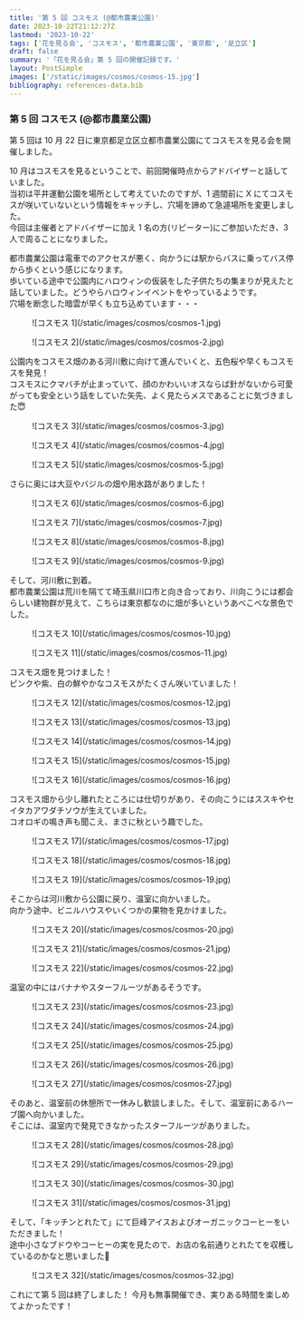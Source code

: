 ```yaml
---
title: '第 5 回 コスモス (@都市農業公園)'
date: 2023-10-22T21:12:27Z
lastmod: '2023-10-22'
tags: ['花を見る会', 'コスモス', '都市農業公園', '東京都', '足立区']
draft: false
summary: '「花を見る会」第 5 回の開催記録です。'
layout: PostSimple
images: ['/static/images/cosmos/cosmos-15.jpg']
bibliography: references-data.bib
---
```


### 第 5 回 コスモス (@都市農業公園)

第 5 回は 10 月 22 日に東京都足立区立都市農業公園にてコスモスを見る会を開催しました。

10 月はコスモスを見るということで、前回開催時点からアドバイザーと話していました。<br />
当初は平井運動公園を場所として考えていたのですが、1 週間前に X にてコスモスが咲いていないという情報をキャッチし、穴場を諦めて急遽場所を変更しました。<br />
今回は主催者とアドバイザーに加え 1 名の方(リピーター)にご参加いただき、3 人で周ることになりました。

都市農業公園は電車でのアクセスが悪く、向かうには駅からバスに乗ってバス停から歩くという感じになります。<br />
歩いている途中で公園内にハロウィンの仮装をした子供たちの集まりが見えたと話していました。どうやらハロウィンイベントをやっているようです。<br />
穴場を断念した暗雲が早くも立ち込めています・・・

<div className="-mx-2 flex flex-wrap overflow-hidden xl:-mx-2">
  <figure className="my-1 w-full overflow-hidden px-2 xl:my-1 xl:w-1/2 xl:px-2">
    ![コスモス 1](/static/images/cosmos/cosmos-1.jpg)
  </figure>
  <figure className="my-1 w-full overflow-hidden px-2 xl:my-1 xl:w-1/2 xl:px-2">
    ![コスモス 2](/static/images/cosmos/cosmos-2.jpg)
  </figure>
</div>

公園内をコスモス畑のある河川敷に向けて進んでいくと、五色桜や早くもコスモスを発見！<br />
コスモスにクマバチが止まっていて、顔のかわいいオスならば針がないから可愛がっても安全という話をしていた矢先、よく見たらメスであることに気づきました😇

<div className="-mx-2 flex flex-wrap overflow-hidden xl:-mx-2">
  <figure className="my-1 w-full overflow-hidden px-2 xl:my-1 xl:w-1/2 xl:px-2">
    ![コスモス 3](/static/images/cosmos/cosmos-3.jpg)
  </figure>
  <figure className="my-1 w-full overflow-hidden px-2 xl:my-1 xl:w-1/2 xl:px-2">
    ![コスモス 4](/static/images/cosmos/cosmos-4.jpg)
  </figure>
  <figure className="my-1 w-full overflow-hidden px-2 xl:my-1 xl:w-1/2 xl:px-2">
    ![コスモス 5](/static/images/cosmos/cosmos-5.jpg)
  </figure>
</div>

さらに奥には大豆やバジルの畑や用水路がありました！

<div className="-mx-2 flex flex-wrap overflow-hidden xl:-mx-2">
  <figure className="my-1 w-full overflow-hidden px-2 xl:my-1 xl:w-1/2 xl:px-2">
    ![コスモス 6](/static/images/cosmos/cosmos-6.jpg)
  </figure>
  <figure className="my-1 w-full overflow-hidden px-2 xl:my-1 xl:w-1/2 xl:px-2">
    ![コスモス 7](/static/images/cosmos/cosmos-7.jpg)
  </figure>
  <figure className="my-1 w-full overflow-hidden px-2 xl:my-1 xl:w-1/2 xl:px-2">
    ![コスモス 8](/static/images/cosmos/cosmos-8.jpg)
  </figure>
  <figure className="my-1 w-full overflow-hidden px-2 xl:my-1 xl:w-1/2 xl:px-2">
    ![コスモス 9](/static/images/cosmos/cosmos-9.jpg)
  </figure>
</div>

そして、河川敷に到着。<br />
都市農業公園は荒川を隔てて埼玉県川口市と向き合っており、川向こうには都会らしい建物群が見えて、こちらは東京都なのに畑が多いというあべこべな景色でした。

<div className="-mx-2 flex flex-wrap overflow-hidden xl:-mx-2">
  <figure className="my-1 w-full overflow-hidden px-2 xl:my-1 xl:w-1/2 xl:px-2">
    ![コスモス 10](/static/images/cosmos/cosmos-10.jpg)
  </figure>
  <figure className="my-1 w-full overflow-hidden px-2 xl:my-1 xl:w-1/2 xl:px-2">
    ![コスモス 11](/static/images/cosmos/cosmos-11.jpg)
  </figure>
</div>

コスモス畑を見つけました！<br />
ピンクや紫、白の鮮やかなコスモスがたくさん咲いていました！

<div className="-mx-2 flex flex-wrap overflow-hidden xl:-mx-2">
  <figure className="my-1 w-full overflow-hidden px-2 xl:my-1 xl:w-1/2 xl:px-2">
    ![コスモス 12](/static/images/cosmos/cosmos-12.jpg)
  </figure>
  <figure className="my-1 w-full overflow-hidden px-2 xl:my-1 xl:w-1/2 xl:px-2">
    ![コスモス 13](/static/images/cosmos/cosmos-13.jpg)
  </figure>
  <figure className="my-1 w-full overflow-hidden px-2 xl:my-1 xl:w-1/2 xl:px-2">
    ![コスモス 14](/static/images/cosmos/cosmos-14.jpg)
  </figure>
  <figure className="my-1 w-full overflow-hidden px-2 xl:my-1 xl:w-1/2 xl:px-2">
    ![コスモス 15](/static/images/cosmos/cosmos-15.jpg)
  </figure>
  <figure className="my-1 w-full overflow-hidden px-2 xl:my-1 xl:w-1/2 xl:px-2">
    ![コスモス 16](/static/images/cosmos/cosmos-16.jpg)
  </figure>
</div>

コスモス畑から少し離れたところには仕切りがあり、その向こうにはススキやセイタカアワダチソウが生えていました。<br />
コオロギの鳴き声も聞こえ、まさに秋という趣でした。

<div className="-mx-2 flex flex-wrap overflow-hidden xl:-mx-2">
  <figure className="my-1 w-full overflow-hidden px-2 xl:my-1 xl:w-1/2 xl:px-2">
    ![コスモス 17](/static/images/cosmos/cosmos-17.jpg)
  </figure>
  <figure className="my-1 w-full overflow-hidden px-2 xl:my-1 xl:w-1/2 xl:px-2">
    ![コスモス 18](/static/images/cosmos/cosmos-18.jpg)
  </figure>
  <figure className="my-1 w-full overflow-hidden px-2 xl:my-1 xl:w-1/2 xl:px-2">
    ![コスモス 19](/static/images/cosmos/cosmos-19.jpg)
  </figure>
</div>

そこからは河川敷から公園に戻り、温室に向かいました。<br />
向かう途中、ビニルハウスやいくつかの果物を見かけました。<br />

<div className="-mx-2 flex flex-wrap overflow-hidden xl:-mx-2">
  <figure className="my-1 w-full overflow-hidden px-2 xl:my-1 xl:w-1/2 xl:px-2">
    ![コスモス 20](/static/images/cosmos/cosmos-20.jpg)
  </figure>
  <figure className="my-1 w-full overflow-hidden px-2 xl:my-1 xl:w-1/2 xl:px-2">
    ![コスモス 21](/static/images/cosmos/cosmos-21.jpg)
  </figure>
  <figure className="my-1 w-full overflow-hidden px-2 xl:my-1 xl:w-1/2 xl:px-2">
    ![コスモス 22](/static/images/cosmos/cosmos-22.jpg)
  </figure>
</div>

温室の中にはバナナやスターフルーツがあるそうです。

<div className="-mx-2 flex flex-wrap overflow-hidden xl:-mx-2">
  <figure className="my-1 w-full overflow-hidden px-2 xl:my-1 xl:w-1/2 xl:px-2">
    ![コスモス 23](/static/images/cosmos/cosmos-23.jpg)
  </figure>
  <figure className="my-1 w-full overflow-hidden px-2 xl:my-1 xl:w-1/2 xl:px-2">
    ![コスモス 24](/static/images/cosmos/cosmos-24.jpg)
  </figure>
  <figure className="my-1 w-full overflow-hidden px-2 xl:my-1 xl:w-1/2 xl:px-2">
    ![コスモス 25](/static/images/cosmos/cosmos-25.jpg)
  </figure>
  <figure className="my-1 w-full overflow-hidden px-2 xl:my-1 xl:w-1/2 xl:px-2">
    ![コスモス 26](/static/images/cosmos/cosmos-26.jpg)
  </figure>
  <figure className="my-1 w-full overflow-hidden px-2 xl:my-1 xl:w-1/2 xl:px-2">
    ![コスモス 27](/static/images/cosmos/cosmos-27.jpg)
  </figure>
</div>

そのあと、温室前の休憩所で一休みし歓談しました。そして、温室前にあるハーブ園へ向かいました。<br />
そこには、温室内で発見できなかったスターフルーツがありました。

<div className="-mx-2 flex flex-wrap overflow-hidden xl:-mx-2">
  <figure className="my-1 w-full overflow-hidden px-2 xl:my-1 xl:w-1/2 xl:px-2">
    ![コスモス 28](/static/images/cosmos/cosmos-28.jpg)
  </figure>
  <figure className="my-1 w-full overflow-hidden px-2 xl:my-1 xl:w-1/2 xl:px-2">
    ![コスモス 29](/static/images/cosmos/cosmos-29.jpg)
  </figure>
  <figure className="my-1 w-full overflow-hidden px-2 xl:my-1 xl:w-1/2 xl:px-2">
    ![コスモス 30](/static/images/cosmos/cosmos-30.jpg)
  </figure>
  <figure className="my-1 w-full overflow-hidden px-2 xl:my-1 xl:w-1/2 xl:px-2">
    ![コスモス 31](/static/images/cosmos/cosmos-31.jpg)
  </figure>
</div>

そして、「キッチンとれたて」にて巨峰アイスおよびオーガニックコーヒーをいただきました！<br />
途中小さなブドウやコーヒーの実を見たので、お店の名前通りとれたてを収穫しているのかなと思いました🤔

<div className="-mx-2 flex flex-wrap overflow-hidden xl:-mx-2">
  <figure className="my-1 w-full overflow-hidden px-2 xl:my-1 xl:w-1/2 xl:px-2">
    ![コスモス 32](/static/images/cosmos/cosmos-32.jpg)
  </figure>
</div>

これにて第 5 回は終了しました！ 今月も無事開催でき、実りある時間を楽しめてよかったです！